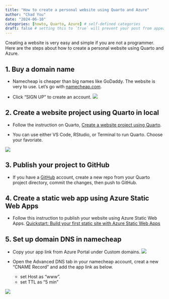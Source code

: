 ```yaml
---
title: "How to create a personal website using Quarto and Azure"
author: "Chad You"
date: "2024-06-10"
categories: [howto, Quarto, Azure] # self-defined categories
draft: false # setting this to `true` will prevent your post from appearing on your listing page until you're ready!
---
```


Creating a website is very easy and simple if you are not a programmer. Here are the steps about how to create a personal website using Quarto and Azure.

## 1. Buy a domain name

- Namecheap is cheaper than big names like GoDaddy. The website is very to use. Let's go with [namecheap.com](https://www.namecheap.com/).

- Click "SIGN UP" to create an account. 
![](202406102.jpg)

## 2. Create a website project using Quarto in local  

- Follow the instruction on Quarto, [Create a website project using Quarto](https://quarto.org/docs/websites/). 

- You can use either VS Code, RStudio, or Terminal to run Quarto. Choose your favoriate. 

![](202406101.jpg)


## 3. Publish your project to GitHub
- If you have a [GitHub](https://github.com/) account, create a new repo from your Quarto project directory, commit the changes, then push to GitHub.

## 4. Create a static web app using Azure Static Web Apps

- Follow this instruction to publish your website using Azure Static Web Apps.
[Quickstart: Build your first static site with Azure Static Web Apps](https://learn.microsoft.com/en-us/azure/static-web-apps/getting-started?tabs=vanilla-javascript)

## 5. Set up domain DNS in namecheap 

- Copy your app link from Azure Portal under Custom domains. 
![](202406103.jpg)

- Open the Advanced DNS tab in your namecheap account, creat a new "CNAME Record" and add the app link as below.
    - set Host as "www".
    - set TTL as "5 min"

![](202406104.jpg)
